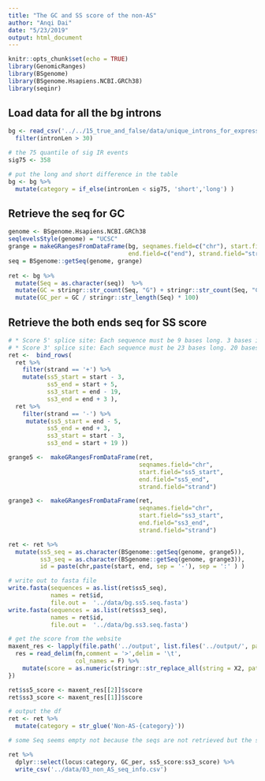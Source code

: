 ```yaml
---
title: "The GC and SS score of the non-AS"
author: "Anqi Dai" 
date: "5/23/2019" 
output: html_document
---  
```

   
```r
knitr::opts_chunk$set(echo = TRUE)
library(GenomicRanges)
library(BSgenome)
library(BSgenome.Hsapiens.NCBI.GRCh38)
library(seqinr)
```

## Load data for all the bg introns
 
```r
bg <- read_csv('../../15_true_and_false/data/unique_introns_for_expressive_genes.csv') %>% 
  filter(intronLen > 30) 

# the 75 quantile of sig IR events
sig75 <- 358
```

```r
# put the long and short difference in the table
bg <- bg %>% 
  mutate(category = if_else(intronLen < sig75, 'short','long') )
```

## Retrieve the seq for GC 

```r
genome <- BSgenome.Hsapiens.NCBI.GRCh38
seqlevelsStyle(genome) = "UCSC"
grange = makeGRangesFromDataFrame(bg, seqnames.field=c("chr"), start.field="start",
                                  end.field=c("end"), strand.field="strand")
seq = BSgenome::getSeq(genome, grange)
 
ret <- bg %>%
  mutate(Seq = as.character(seq))  %>%
  mutate(GC = stringr::str_count(Seq, "G") + stringr::str_count(Seq, "C")) %>%
  mutate(GC_per = GC / stringr::str_length(Seq) * 100)
```
 
## Retrieve the both ends seq for SS score
 
```r
# * Score 5' splice site: Each sequence must be 9 bases long. 3 bases in exon and 6 bases in intron
# * Score 3' splice site: Each sequence must be 23 bases long. 20 bases in the intron and 3 base in the exon
ret <-  bind_rows(
  ret %>%
    filter(strand == '+') %>%
    mutate(ss5_start = start - 3,
           ss5_end = start + 5,
           ss3_start = end - 19,
           ss3_end = end + 3 ),
  ret %>%
    filter(strand == '-') %>%
     mutate(ss5_start = end - 5,
           ss5_end = end + 3,
           ss3_start = start - 3,
           ss3_end = start + 19 ))

grange5 <-  makeGRangesFromDataFrame(ret, 
                                     seqnames.field="chr",  
                                     start.field="ss5_start", 
                                     end.field="ss5_end", 
                                     strand.field="strand")

grange3 <-  makeGRangesFromDataFrame(ret, 
                                     seqnames.field="chr",  
                                     start.field="ss3_start", 
                                     end.field="ss3_end", 
                                     strand.field="strand")

ret <- ret %>%
  mutate(ss5_seq = as.character(BSgenome::getSeq(genome, grange5)),
         ss3_seq = as.character(BSgenome::getSeq(genome, grange3)),
         id = paste(chr,paste(start, end, sep = '-'), sep = ':' ) )

# write out to fasta file
write.fasta(sequences = as.list(ret$ss5_seq), 
            names = ret$id,
            file.out =  '../data/bg.ss5.seq.fasta')
write.fasta(sequences = as.list(ret$ss3_seq), 
            names = ret$id,
            file.out =  '../data/bg.ss3.seq.fasta')
```
 
```r
# get the score from the website
maxent_res <- lapply(file.path('../output', list.files('../output/', pattern = 'bg')), function(fn) {
  res = read_delim(fn,comment = '>',delim = '\t',
                   col_names = F) %>%
    mutate(score = as.numeric(stringr::str_replace_all(string = X2, pattern = 'MAXENT: ', replacement = '')))
})

ret$ss5_score <- maxent_res[[2]]$score
ret$ss3_score <- maxent_res[[1]]$score
```
 
```r
# output the df 
ret <- ret %>%
  mutate(category = str_glue('Non-AS-{category}')) 

# some Seq seems empty not because the seqs are not retrieved but the seq is too long to fit into the space 

ret %>% 
  dplyr::select(locus:category, GC_per, ss5_score:ss3_score) %>% 
  write_csv('../data/03_non_AS_seq_info.csv')
  

```

